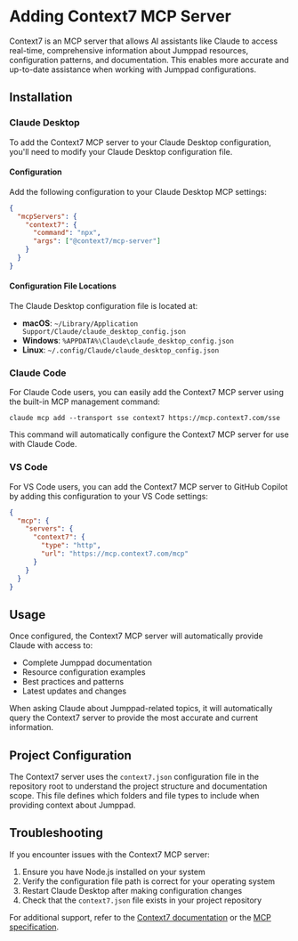 # Adding Context7 MCP Server

<Intro>
Context7 is an MCP server that allows AI assistants like Claude to access real-time, comprehensive information about Jumppad resources, configuration patterns, and documentation. This enables more accurate and up-to-date assistance when working with Jumppad configurations.
</Intro>

## Installation

### Claude Desktop

To add the Context7 MCP server to your Claude Desktop configuration, you'll need to modify your Claude Desktop configuration file.

#### Configuration

Add the following configuration to your Claude Desktop MCP settings:

```json
{
  "mcpServers": {
    "context7": {
      "command": "npx",
      "args": ["@context7/mcp-server"]
    }
  }
}
```

#### Configuration File Locations

The Claude Desktop configuration file is located at:

- **macOS**: `~/Library/Application Support/Claude/claude_desktop_config.json`
- **Windows**: `%APPDATA%\Claude\claude_desktop_config.json`
- **Linux**: `~/.config/Claude/claude_desktop_config.json`

### Claude Code

For Claude Code users, you can easily add the Context7 MCP server using the built-in MCP management command:

```shell
claude mcp add --transport sse context7 https://mcp.context7.com/sse
```

This command will automatically configure the Context7 MCP server for use with Claude Code.

### VS Code

For VS Code users, you can add the Context7 MCP server to GitHub Copilot by adding this configuration to your VS Code settings:

```json
{
  "mcp": {
    "servers": {
      "context7": {
        "type": "http",
        "url": "https://mcp.context7.com/mcp"
      }
    }
  }
}
```

## Usage

Once configured, the Context7 MCP server will automatically provide Claude with access to:

- Complete Jumppad documentation
- Resource configuration examples
- Best practices and patterns
- Latest updates and changes

When asking Claude about Jumppad-related topics, it will automatically query the Context7 server to provide the most accurate and current information.

## Project Configuration

The Context7 server uses the `context7.json` configuration file in the repository root to understand the project structure and documentation scope. This file defines which folders and file types to include when providing context about Jumppad.

## Troubleshooting

If you encounter issues with the Context7 MCP server:

1. Ensure you have Node.js installed on your system
2. Verify the configuration file path is correct for your operating system
3. Restart Claude Desktop after making configuration changes
4. Check that the `context7.json` file exists in your project repository

For additional support, refer to the [Context7 documentation](https://context7.com) or the [MCP specification](https://modelcontextprotocol.io).